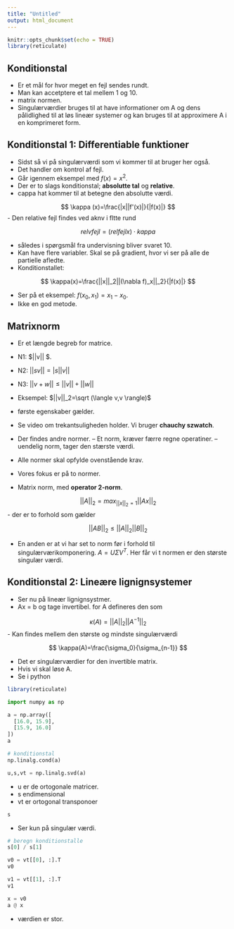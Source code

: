 ```yaml
---
title: "Untitled"
output: html_document
---
```


```r
knitr::opts_chunk$set(echo = TRUE)
library(reticulate)
```

## Konditionstal

- Er et mål for hvor meget en fejl sendes rundt.
- Man kan accetptere et tal mellem 1 og 10.
- matrix normen.
- Singulærværdier bruges til at have informationer om A og dens pålidlighed
  til at løs lineær systemer og kan bruges til at approximere A i en
  komprimeret form. 
  
## Konditionstal 1: Differentiable funktioner

- Sidst så vi på singulærværdi som vi kommer til at bruger her også.
- Det handler om kontrol af fejl.
- Går igennem eksempel med $f(x)=x^2$. 
- Der er to slags konditionstal; **absolutte tal** og **relative**.
- cappa hat kommer til at betegne den absolutte værdi.

$$
\kappa (x)=\frac{|x||f'(x)|}{|f(x)|}
$$
- Den relative fejl findes ved aknv i fltte rund

$$
relvfejl=(rel fejl x)\cdot kappa
$$

- således i spørgsmål fra undervisning bliver svaret 10.
- Kan have flere variabler. Skal se på gradient, hvor vi ser på alle de partielle 
  afledte. 
- Konditionstallet:

$$
\kappa(x)=\frac{||x||_2||(\nabla f)_x||_2}{|f(x)|}
$$

- Ser på et eksempel: $f(x_0,x_1)=x_1-x_0$.
- Ikke en god metode.

## Matrixnorm

- Er et længde begreb for matrice.
- N1: $||v||\ge 0 $.
- N2: $||sv||=|s||v||$
- N3: $||v+w||\le ||v||+||w||$

- Eksempel: $||v||_2=\sqrt (\langle v,v \rangle)$
- første egenskaber gælder. 
- Se video om trekantsuligheden holder. Vi bruger **chauchy szwatch**. 


- Der findes andre normer. 
-- Et norm, kræver færre regne operatiner.
-- uendelig norm, tager den stærste værdi.
- Alle normer skal opfylde ovenstående krav. 
- Vores fokus er på to normer. 
- Matrix norm, med **operator 2-norm**. 

$$
||A||_2=max_{||x||_2=1}||Ax||_2
$$
- der er to forhold som gælder 

$$
||AB||_2\le ||A||_2||B||_2
$$

- En anden er at vi har set to norm før i forhold til singulærværikomponering.
  $A=U\Sigma V^T$. Her får vi t normen er den største singulær værdi. 



## Konditionstal 2: Lineære lignignsystemer

- Ser nu på lineær lignignsystmer. 
- Ax = b og tage invertibel. for A defineres den som

$$
\kappa(A)=||A||_2||A^{-1}||_2
$$
- Kan findes mellem den største og mindste singulærværdi

$$
\kappa(A)=\frac{\sigma_0}{\sigma_{n-1}}
$$

- Det er singulærværdier for den invertible matrix. 
- Hvis vi skal løse A.
- Se i python

```r
library(reticulate)
```


```python
import numpy as np
```

```python
a = np.array([
  [16.0, 15.9],
  [15.9, 16.0]
])
a
```

```python
# konditionstal
np.linalg.cond(a)
```

```python
u,s,vt = np.linalg.svd(a)
```

- u er de ortogonale matricer.
- s endimensional
- vt er ortogonal transponoer

```python
s
```
 
- Ser kun på singulær værdi.

```python
# beregn konditionstalle
s[0] / s[1]
```

```python
v0 = vt[[0], :].T
v0
```

```python
v1 = vt[[1], :].T
v1
```

```python
x = v0
a @ x
```

- værdien er stor. 

```python

```

